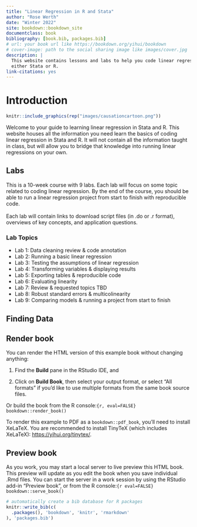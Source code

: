 ```yaml
--- 
title: "Linear Regression in R and Stata"
author: "Rose Werth"
date: "Winter 2022"
site: bookdown::bookdown_site
documentclass: book
bibliography: [book.bib, packages.bib]
# url: your book url like https://bookdown.org/yihui/bookdown
# cover-image: path to the social sharing image like images/cover.jpg
description: |
  This website contains lessons and labs to help you code linear regression in
  either Stata or R.
link-citations: yes
---
```




# Introduction
```r
knitr::include_graphics(rep("images/causationcartoon.png"))
```

Welcome to your guide to learning linear regression in Stata and R. This website houses all the information you need learn the basics of coding linear regression in Stata and R. It will not contain all the information taught in class, but will allow you to bridge that knowledge into running linear regressions on your own. 
  
## Labs 
  
This is a 10-week course with 9 labs. Each lab will focus on some topic related to coding linear regression. By the end of the course, you should be able to run a linear regression project from start to finish with reproducible code.  
<br> 
Each lab will contain links to download script files (in .do or .r format), overviews of key concepts, and application questions. 


### Lab Topics {-} 
  
* Lab 1: Data cleaning review & code annotation
* Lab 2: Running a basic linear regression  
* Lab 3: Testing the assumptions of linear regression  
* Lab 4: Transforming variables & displaying results 
* Lab 5: Exporting tables & reproducible code 
* Lab 6: Evaluating linearity 
* Lab 7: Review & requested topics TBD 
* Lab 8: Robust standard errors & multicolinearity 
* Lab 9: Comparing models & running a project from start to finish  
 
## Finding Data


## Render book

You can render the HTML version of this example book without changing anything:

1. Find the **Build** pane in the RStudio IDE, and

1. Click on **Build Book**, then select your output format, or select "All formats" if you'd like to use multiple formats from the same book source files.

Or build the book from the R console:```{r, eval=FALSE}
bookdown::render_book()
```

To render this example to PDF as a `bookdown::pdf_book`, you'll need to install XeLaTeX. You are recommended to install TinyTeX (which includes XeLaTeX): <https://yihui.org/tinytex/>.

## Preview book

As you work, you may start a local server to live preview this HTML book. This preview will update as you edit the book when you save individual .Rmd files. You can start the server in a work session by using the RStudio add-in "Preview book", or from the R console:```{r eval=FALSE}
bookdown::serve_book()
```


```r
# automatically create a bib database for R packages
knitr::write_bib(c(
  .packages(), 'bookdown', 'knitr', 'rmarkdown'
), 'packages.bib')
```
